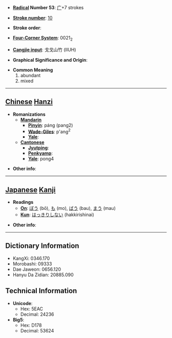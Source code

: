 * '''[[Wiktionary:Chinese radical index| Radical]] Number 53''': [[Wiktionary:Chinese radical index 广|广]]+7 strokes

* '''[[Wiktionary:Chinese total strokes index|Stroke number]]''': [[Wiktionary:Chinese total strokes index 10|10]]

* '''Stroke order''': 

* '''[[Wiktionary:Chinese four corner index|Four-Corner System]]''': 0021<sub>2</sub>

* '''[[Wiktionary:Chinese Cangjie index|Cangjie input]]''': 戈戈山竹 (IIUH)

* '''Graphical Significance and Origin''': 

* '''Common Meaning'''
*#abundant
*# mixed


----

== [[Chinese]] [[Hanzi]] ==

* '''Romanizations'''
** '''[[Mandarin]]'''
*** '''[[Pinyin]]''': páng (pang2)
*** '''[[Wade-Giles]]''': p'ang<sup>2</sup>
*** '''[[Yale]]''': 
** '''[[Cantonese]]'''
*** '''[[Jyutping]]''':
*** '''[[Penkyamp]]''': 
*** '''[[Yale]]''': pong4

* '''Other info''': 

----

== [[Japanese]] [[Kanji]] ==

* '''Readings'''
** '''[[On]]''': [[ぼう]] (bō), [[も]] (mo), [[ばう]] (bau), [[まう]] (mau)
** '''[[Kun]]''': [[はっきりしない]] (hakkirishinai)

* '''Other info''':  

----

== Dictionary Information ==

* KangXi: 0346.170
* Morobashi: 09333
* Dae Jaweon: 0656.120
* Hanyu Da Zidian: 20885.090

== Technical Information ==

* '''Unicode''':
** Hex: 5EAC
** Decimal: 24236
* '''Big5''':
** Hex: D178
** Decimal: 53624